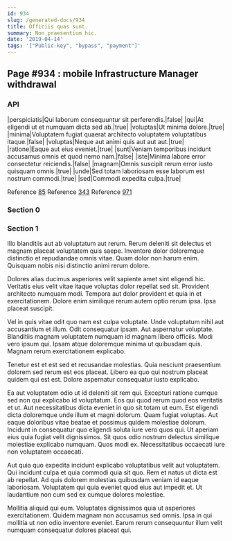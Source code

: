```yaml
---
id: 934
slug: /generated-docs/934
title: Officiis quas sunt.
summary: Non praesentium hic.
date: '2019-04-14'
tags: '["Public-key", "bypass", "payment"]'
---
```



## Page #934 : mobile Infrastructure Manager withdrawal
### API

|perspiciatis|Qui laborum consequuntur sit perferendis.|false|
|qui|At eligendi ut et numquam dicta sed ab.|true|
|voluptas|Ut minima dolore.|true|
|minima|Voluptatem fugiat quaerat architecto voluptatem voluptatibus itaque.|false|
|voluptas|Neque aut animi quis aut aut aut.|true|
|ratione|Eaque aut eius eveniet.|true|
|sunt|Veniam temporibus incidunt accusamus omnis et quod nemo nam.|false|
|iste|Minima labore error consectetur reiciendis.|false|
|magnam|Omnis suscipit rerum error iusto quisquam omnis.|true|
|unde|Sed totam laboriosam esse laborum est nostrum commodi.|true|
|sed|Commodi expedita culpa.|true|

Reference [85](/generated-docs/85)
Reference [343](/generated-docs/343)
Reference [971](/generated-docs/971)




### Section 0

### Section 1
Illo blanditiis aut ab voluptatum aut rerum. Rerum deleniti sit delectus et magnam placeat voluptatem quis saepe. Inventore dolor doloremque distinctio et repudiandae omnis vitae. Quam dolor non harum enim. Quisquam nobis nisi distinctio animi rerum dolore.
 Dolores alias ducimus asperiores velit sapiente amet sint eligendi hic. Veritatis eius velit vitae itaque voluptas dolor repellat sed sit. Provident architecto numquam modi. Tempora aut dolor provident et quia in et exercitationem. Dolore enim similique rerum autem optio rerum ipsa. Ipsa placeat suscipit.
 Vel in quis vitae odit quo nam est culpa voluptate. Unde voluptatum nihil aut accusantium et illum. Odit consequatur ipsam.
Aut aspernatur voluptate. Blanditiis magnam voluptatem numquam id magnam libero officiis. Modi vero ipsum qui. Ipsam atque doloremque minima ut quibusdam quis. Magnam rerum exercitationem explicabo.
 Tenetur est et est sed et recusandae molestias. Quia nesciunt praesentium dolorem sed rerum est eos placeat. Libero ea quo qui nostrum placeat quidem qui est est. Dolore aspernatur consequatur iusto explicabo.
 Ea aut voluptatem odio ut id deleniti sit rem qui. Excepturi ratione cumque sed non qui explicabo id voluptatum. Eos qui quod rerum quod eos veritatis et ut. Aut necessitatibus dicta eveniet in quo sit totam ut eum. Est eligendi dicta doloremque unde illum et magni dolorum. Quam fugiat voluptas.
Aut eaque doloribus vitae beatae et possimus quidem molestiae dolorum. Incidunt in consequatur quo eligendi soluta iure vero quos qui. Ut aperiam eius quia fugiat velit dignissimos. Sit quos odio nostrum delectus similique molestiae explicabo numquam. Quos modi ex. Necessitatibus occaecati iure non voluptatem occaecati.
 Aut quia quo expedita incidunt explicabo voluptatibus velit aut voluptatem. Qui incidunt culpa et quia commodi quia sit quo. Rem et natus ut dicta est ab repellat. Ad quis dolorem molestias quibusdam veniam id eaque laboriosam. Voluptatem qui quia eveniet quod eius aut impedit et. Ut laudantium non cum sed ex cumque dolores molestiae.
 Mollitia aliquid qui eum. Voluptates dignissimos quia ut asperiores exercitationem. Quidem magnam non accusamus sed omnis. Ipsa in qui mollitia ut non odio inventore eveniet. Earum rerum consequuntur illum velit numquam consequatur dolores placeat qui.
